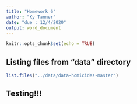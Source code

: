```yaml
---
title: "Homework 6"
author: "Ky Tanner"
date: "due : 12/4/2020"
output: word_document
---
```


```r
knitr::opts_chunk$set(echo = TRUE)
```

## Listing files from "data" directory
```r
list.files("../data/data-homicides-master")
```

## Testing!!!